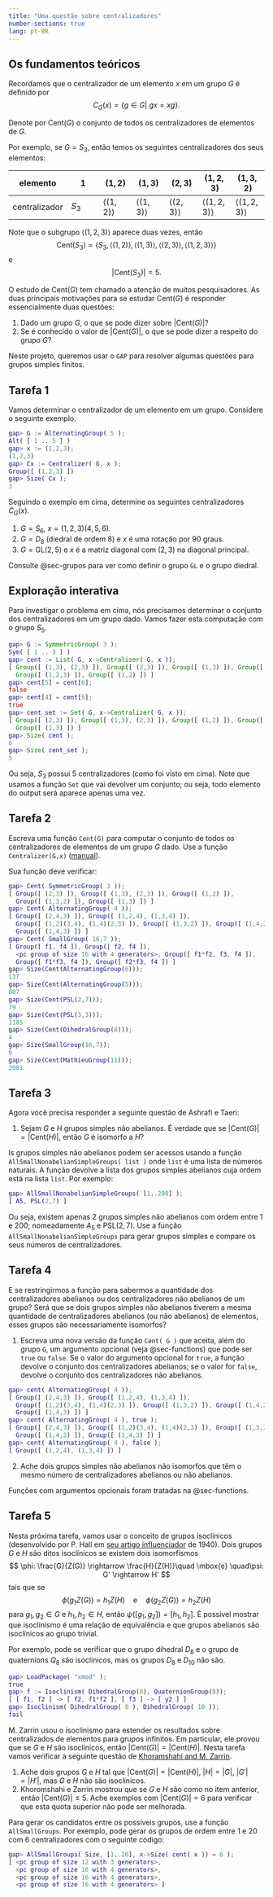 ```yaml
---
title: "Uma questão sobre centralizadores"
number-sections: true
lang: pt-BR
---
```


## Os fundamentos teóricos

:::{.problem}
Recordamos que o centralizador de um elemento $x$ em um grupo $G$ é definido por 
$$
C_{G}(x) = \{g \in G | \ gx=xg \}.
$$

Denote por $\mbox{Cent}(G)$ o conjunto de todos os centralizadores de elementos de $G$. 

Por exemplo, se $G=S_3$, então temos os seguintes centralizadores dos seus elementos: 

| elemento      | 1     | $(1,2)$ | $(1,3)$ | $(2,3)$ | $(1,2,3)$ | $(1,3,2)$ | 
| ---           |---    | ---     | ---     | ---     | ---       | ---    | 
| centralizador | $S_3$ | $\left<(1,2)\right>$ | $\left<(1,3)\right>$ | $\left<(2,3)\right>$ | $\left<(1,2,3)\right>$ | $\left<(1,2,3)\right>$

Note que o subgrupo $\left<(1,2,3)\right>$ aparece duas vezes, então 
$$
\mbox{Cent}(S_3)=\{S_3,\left<(1,2)\right>, \left<(1,3)\right>, \left<(2,3)\right>, \left<(1,2,3)\right>\}
$$ 
e
$$
|\mbox{Cent}(S_3)|=5.
$$

O estudo de $\mbox{Cent}(G)$ tem chamado a atenção de muitos pesquisadores. As duas principais motivações para se estudar $\mbox{Cent}(G)$ é responder essencialmente duas questões:


1. Dado um grupo $G$, o que se pode dizer sobre $|\mbox{Cent}(G)|$?
2. Se é conhecido o valor de $|\mbox{Cent}(G)|$, o que se pode dizer a respeito do grupo $G$?
    

Neste projeto, queremos usar o `GAP` para resolver algumas questões para grupos simples finitos.
:::

<!--:::{.subexample}
Vamos calcular o conjunto de centralizadores do grupo simétrico $S_3$ e alternado $A_4$. 

```matlab
ap> s3 := SymmetricGroup( 3 );
Sym( [ 1 .. 3 ] )
gap> List( s3, x->Centralizer( s3, x ));         
[ Group([ (1,3), (2,3) ]), Group([ (2,3) ]), Group([ (1,3) ]), 
  Group([ (1,3,2) ]), Group([ (1,2,3) ]), Group([ (1,2) ]) ]
gap> Length( last );                              
6
gap> Set( s3, x->Centralizer( s3, x )); 
[ Group([ (2,3) ]), Group([ (1,3), (2,3) ]), Group([ (1,2) ]), 
  Group([ (1,3,2) ]), Group([ (1,3) ]) ]
gap> Length( last );
5
gap> a4 := AlternatingGroup( 4 );
Alt( [ 1 .. 4 ] )
gap> List( a4, x->Centralizer( a4, x ));
[ Group([ (1,2,4), (1,3,4) ]), Group([ (2,4,3) ]), Group([ (2,3,4) ]), 
  Group([ (1,4,3) ]), Group([ (1,2)(3,4), (1,4)(2,3) ]), Group([ (1,4,2) ]), 
  Group([ (1,3,4) ]), Group([ (1,3,2) ]), Group([ (1,2)(3,4), (1,3)(2,4) ]), 
  Group([ (1,2,4) ]), Group([ (1,3)(2,4), (1,2)(3,4) ]), Group([ (1,2,3) ]) ]
gap> Length( last );
12
gap> Set( a4, x->Centralizer( a4, x )); 
[ Group([ (2,4,3) ]), Group([ (1,2,4), (1,3,4) ]), 
  Group([ (1,2)(3,4), (1,4)(2,3) ]), Group([ (1,3,2) ]), Group([ (1,4,2) ]), 
  Group([ (1,4,3) ]) ]
gap> Length( last );
6
```
Obtivemos que $|\mbox{Cent}(S_3)=5|$ e $|\mbox{Cent}(A_4)|=6$. Note como usamos a função `Set` em vez da função `List` para obter cada centralizador apenas uma vez.
:::
-->

## Tarefa 1

:::{.subproblem}

Vamos determinar o centralizador de um elemento em um grupo. Considere o seguinte exemplo.

```matlab
gap> G := AlternatingGroup( 5 );
Alt( [ 1 .. 5 ] )
gap> x := (1,2,3);
(1,2,3)
gap> Cx := Centralizer( G, x );
Group([ (1,2,3) ])
gap> Size( Cx );
3
```

Seguindo o exemplo em cima, determine os seguintes centralizadores $C_G(x)$. 

1. $G=S_6$, $x=(1,2,3)(4,5,6)$. 
2. $G=D_8$ (diedral de ordem 8) e $x$ é uma rotação por $90$ graus.
3. $G=\mbox{GL}(2,5)$ e $x$ é a matriz diagonal com $(2,3)$ na diagonal principal.
:::

:::{.hint}
Consulte @sec-grupos para ver como definir o grupo `GL` e o grupo diedral.
:::

## Exploração interativa 

:::{.subexample}
Para investigar o problema em cima, nós precisamos determinar o conjunto dos centralizadores em um grupo dado. Vamos fazer esta computação com o grupo $S_5$. 

```gap
gap> G := SymmetricGroup( 3 );
Sym( [ 1 .. 3 ] )
gap> cent := List( G, x->Centralizer( G, x ));
[ Group([ (1,3), (2,3) ]), Group([ (2,3) ]), Group([ (1,3) ]), Group([ (1,3,2) ]), 
  Group([ (1,2,3) ]), Group([ (1,2) ]) ]
gap> cent[5] = cent[6];
false
gap> cent[4] = cent[5];
true
gap> cent_set := Set( G, x->Centralizer( G, x ));
[ Group([ (2,3) ]), Group([ (1,3), (2,3) ]), Group([ (1,2) ]), Group([ (1,3,2) ]), 
  Group([ (1,3) ]) ]
gap> Size( cent );
6
gap> Size( cent_set );
5
```
Ou seja, $S_3$ possui 5 centralizadores (como foi visto em cima). Note que usamos a função `Set` que vai devolver um conjunto; ou seja, todo elemento do output será aparece apenas uma vez.
:::

## Tarefa 2

:::{.subproblem}
Escreva uma função `Cent(G)` para computar o conjunto de todos os centralizadores de elementos de um grupo $G$ dado. Use a função `Centralizer(G,x)` ([manual](https://docs.gap-system.org/doc/ref/chap35.html#X7A2BF4527E08803C)). 



Sua função deve verificar:
```matlab
gap> Cent( SymmetricGroup( 3 ));                  
[ Group([ (2,3) ]), Group([ (1,3), (2,3) ]), Group([ (1,2) ]), 
  Group([ (1,3,2) ]), Group([ (1,3) ]) ]
gap> Cent( AlternatingGroup( 4 ));
[ Group([ (2,4,3) ]), Group([ (1,2,4), (1,3,4) ]), 
  Group([ (1,2)(3,4), (1,4)(2,3) ]), Group([ (1,3,2) ]), Group([ (1,4,2) ]), 
  Group([ (1,4,3) ]) ]
gap> Cent( SmallGroup( 16,7 ));   
[ Group([ f1, f4 ]), Group([ f2, f4 ]), 
  <pc group of size 16 with 4 generators>, Group([ f1*f2, f3, f4 ]), 
  Group([ f1*f3, f4 ]), Group([ f2*f3, f4 ]) ]
gap> Size(Cent(AlternatingGroup(6)));
137
gap> Size(Cent(AlternatingGroup(5)));
807
gap> Size(Cent(PSL(2,7)));
79
gap> Size(Cent(PSL(3,3)));
1185
gap> Size(Cent(DihedralGroup(8)));
4
gap> Size(SmallGroup(16,7));
6
gap> Size(Cent(MathieuGroup(11)));
2081
```
:::

<!--## Tarefa 4

:::{.subproblem}
A lista a seguir possui somente ordens de grupos simples não abelianos (com repetição):
```matlab
[60, 168, 360, 504, 660, 1092, 2448, 2520, 3420, 4080, 5616, 6048, 6072, 7800, 7920, 
 9828, 12180, 14880, 20160, 20160, 25308, 25920, 29120, 32736, 34440, 39732, 51888, 
 58800, 62400, 74412, 95040, 102660, 113460, 126000, 150348]
``` 

Explore a função `AllSmallNonabelianSimpleGroups([60..n])`, para $n$ no conjunto acima. Por exemplo:

```matlab
gap> AllSmallNonabelianSimpleGroups([60..20160]);
[ A5, PSL(2,7), A6, PSL(2,8), PSL(2,11), PSL(2,13), PSL(2,17), A7, PSL(2,19), PSL(2,16), PSL(3,3), PSU(3,3), PSL(2,23), PSL(2,25), M11, PSL(2,27), PSL(2,29), PSL(2,31), A8, PSL(3,4)]
```
:::
-->

## Tarefa 3

:::{.subproblem}
Agora você precisa responder a seguinte questão de Ashrafi e Taeri:

1.  Sejam $G$ e $H$ grupos simples não abelianos. É verdade que se $|\mbox{Cent}(G)| = |\mbox{Cent}(H)|$, então $G$ é isomorfo a $H$?
:::

:::{.hint}
Is grupos simples não abelianos podem ser acessos usando a função `AllSmallNonabelianSimpleGroups( list )` 
onde `list` é uma lista de números naturais. A função devolve a lista dos grupos simples abelianos cuja ordem está na lista `list`. Por exemplo:
```matlab
gap> AllSmallNonabelianSimpleGroups( [1..200] );
[ A5, PSL(2,7) ]
```
Ou seja, existem apenas $2$ grupos simples não abelianos com ordem entre $1$ e $200$; nomeadamente $A_5$ e $\mbox{PSL}(2,7)$. Use a função  `AllSmallNonabelianSimpleGroups` para gerar grupos simples e compare os seus números de centralizadores. 
:::
<!--Compute $|Cent(PSL(2,23)|$ e $|Cent(A7)|$ e verifique se esses esses grupos são isomorfos.-->

## Tarefa 4

:::{.subproblem}
E se restringirmos a função para sabermos a quantidade dos centralizadores abelianos ou dos centralizadores não abelianos de um grupo? Será que se dois grupos simples não abelianos tiverem a mesma quantidade de centralizadores abelianos (ou não abelianos) de elementos, esses grupos são necessariamente isomorfos? 

1. Escreva uma nova versão da função `Cent( G )` que aceita, além do grupo `G`, um argumento opcional (veja @sec-functions) que pode ser `true` ou `false`. Se o valor do argumento opcional for `true`, a função devolve o conjunto dos centralizadores abelianos; se o valor for `false`, devolve o conjunto dos centralizadores não abelianos.
```matlab
gap> cent( AlternatingGroup( 4 ));
[ Group([ (2,4,3) ]), Group([ (1,2,4), (1,3,4) ]), 
  Group([ (1,2)(3,4), (1,4)(2,3) ]), Group([ (1,3,2) ]), Group([ (1,4,2) ]), 
  Group([ (1,4,3) ]) ]
gap> cent( AlternatingGroup( 4 ), true );
[ Group([ (2,4,3) ]), Group([ (1,2)(3,4), (1,4)(2,3) ]), Group([ (1,3,2) ]), 
  Group([ (1,4,2) ]), Group([ (1,4,3) ]) ]
gap> cent( AlternatingGroup( 4 ), false );
[ Group([ (1,2,4), (1,3,4) ]) ]
```
2. Ache dois grupos simples não abelianos não isomorfos que têm o mesmo número de centralizadores abelianos ou não abelianos.
:::

<!--
cent := function ( G, arg... )
    if Length( arg ) = 0 then
        return Set( G, function ( x )
                return Centralizer( G, x );
            end );
    fi;
    if arg[1] then
        return Filtered( Set( G, function ( x )
                  return Centralizer( G, x );
              end ), IsAbelian );
    else
        return Filtered( Set( G, function ( x )
                  return Centralizer( G, x );
              end ), function ( z )
                return not IsAbelian( z );
            end );
    fi;
    return;
end
-->

:::{.hint}
Funções com argumentos opcionais foram tratadas na @sec-functions. 
:::

## Tarefa 5

:::{.subproblem}
Nesta próxima tarefa, vamos usar o conceito de grupos isoclínicos (desenvolvido por P. Hall em [seu artigo influenciador](https://www.degruyter.com/document/doi/10.1515/crll.1940.182.130/pdf) de 1940). Dois grupos $G$ e $H$ são ditos isoclínicos se existem dois isomorfismos 
$$
\phi: \frac{G}{Z(G)} \rightarrow \frac{H}{Z(H)}\quad \mbox{e} \quad\psi: G' \rightarrow H'
$$ 
tais que se 
$$
\phi(g_1Z(G))=h_1Z(H)\quad\mbox{e} \quad\phi(g_2Z(G))=h_2Z(H)
$$
para $g_1,g_2 \in G$ e $h_1,h_2 \in H$, então $\psi([g_1,g_2])= [h_1,h_2]$. É possível mostrar que isoclinismo é uma relação de equivalência e que grupos abelianos são isoclínicos ao grupo trivial. 


Por exemplo, pode se verificar que o grupo dihedral $D_8$ e o grupo de quaternions $Q_8$ são isoclínicos, mas os grupos $D_8$ e $D_{10}$ não são.

```matlab
gap> LoadPackage( "xmod" );
true
gap> f := Isoclinism( DihedralGroup(8), QuaternionGroup(8));
[ [ f1, f2 ] -> [ f2, f1*f2 ], [ f3 ] -> [ y2 ] ]
gap> Isoclinism( DihedralGroup( 8 ), DihedralGroup( 10 ));
fail
```

M. Zarrin usou o isoclinismo para estender os resultados sobre centralizados de elementos para grupos infinitos. Em particular, ele provou que se $G$ e $H$ são isoclínicos, então $|\mbox{Cent}(G)| = |\mbox{Cent}(H)|$.
Nesta tarefa vamos verificar a seguinte questão de [Khoramshahi and M. Zarrin](https://www.worldscientific.com/doi/10.1142/S0219498821500122).

1. Ache dois grupos $G$ e $H$ tal que $|\mbox{Cent}(G)|=|\mbox{Cent}(H)|$, $|H|=|G|$, $|G'|=|H'|$, mas  $G$ e $H$ não são isoclínicos.
2. Khoromshahi e Zarrin mostrou que se $G$ e $H$ são como no item anterior, então   $|\mbox{Cent}(G)|\leq 5$. Ache exemplos com $|\mbox{Cent}(G)|=6$ para verificar que esta quota superior não pode ser melhorada.  
:::

:::{.hint}
Para gerar os candidatos entre os possíveis grupos, use a função `AllSmallGroups`. Por exemplo, pode gerar os grupos de ordem entre $1$ e $20$ com 6 centralizadores com o seguinte código:
```matlab
gap> AllSmallGroups( Size, [1..20], x->Size( cent( x )) = 6 );
[ <pc group of size 12 with 3 generators>, 
  <pc group of size 16 with 4 generators>, 
  <pc group of size 16 with 4 generators>, 
  <pc group of size 16 with 4 generators> ]
```
:::


<!--

gap> f:=function(g)                               
> local x;                                     
> return Set(List(g,x->Centralizer(g,x))); end;
function( g ) ... end
gap> f(SymmetricGroup(3));
[ Group([ (2,3) ]), Group([ (1,3), (2,3) ]), Group([ (1,2) ]), Group([ (1,3,2) ]), Group([ (1,3) ]) ]
gap> Size(last);
5
-->